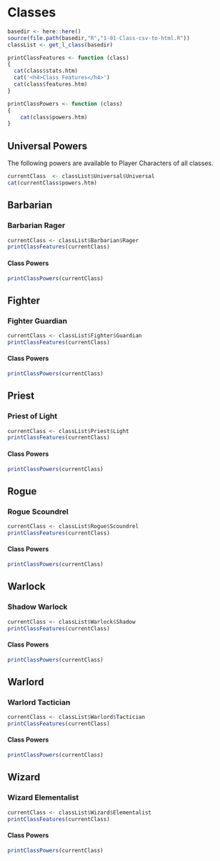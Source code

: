 # Classes


```r
basedir <- here::here()
source(file.path(basedir,"R","1-01-Class-csv-to-html.R"))
classList <- get_l_class(basedir)

printClassFeatures <- function (class)
{
  cat(class$stats.htm)
  cat('<h4>Class Features</h4>')
  cat(class$features.htm)
}

printClassPowers <- function (class)
{
    cat(class$powers.htm)
}

```



## Universal Powers
The following powers are available to Player Characters of all classes.

```r
currentClass  <- classList$Universal$Universal
cat(currentClass$powers.htm)
```

## Barbarian{.newPage}
### Barbarian Rager
```r
currentClass <- classList$Barbarian$Rager
printClassFeatures(currentClass)
```
#### Class Powers{.newPage}
```r
printClassPowers(currentClass)
```

## Fighter{.newPage}
### Fighter Guardian
```r
currentClass <- classList$Fighter$Guardian
printClassFeatures(currentClass)
```
#### Class Powers{.newPage}
```r
printClassPowers(currentClass)
```

## Priest{.newPage}
### Priest of Light
```r
currentClass <- classList$Priest$Light
printClassFeatures(currentClass)
```

#### Class Powers{.newPage}
```r
printClassPowers(currentClass)
```

## Rogue{.newPage}
### Rogue Scoundrel
```r
currentClass <- classList$Rogue$Scoundrel
printClassFeatures(currentClass)
```
#### Class Powers{.newPage}
```r
printClassPowers(currentClass)
```

## Warlock{.newPage}
### Shadow Warlock
```r
currentClass <- classList$Warlock$Shadow
printClassFeatures(currentClass)
```
#### Class Powers{.newPage}
```r
printClassPowers(currentClass)
```

## Warlord{.newPage}
### Warlord Tactician
```r
currentClass <- classList$Warlord$Tactician
printClassFeatures(currentClass)
```
#### Class Powers{.newPage}
```r
printClassPowers(currentClass)
```

## Wizard{.newPage}
### Wizard Elementalist
```r
currentClass <- classList$Wizard$Elementalist
printClassFeatures(currentClass)
```
#### Class Powers{.newPage}
```r
printClassPowers(currentClass)
```
